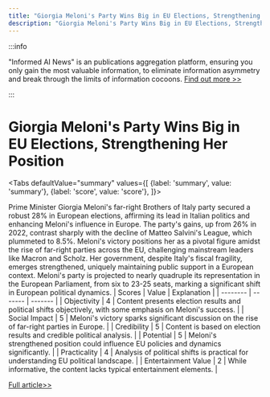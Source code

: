 ```yaml
---
title: "Giorgia Meloni's Party Wins Big in EU Elections, Strengthening Her Position"
description: "Giorgia Meloni's Party Wins Big in EU Elections, Strengthening Her Position"
---
```



:::info

"Informed AI News" is an publications aggregation platform, ensuring you only gain the most valuable information, to eliminate information asymmetry and break through the limits of information cocoons.  [Find out more >>](/)

:::

# Giorgia Meloni's Party Wins Big in EU Elections, Strengthening Her Position


<Tabs
	defaultValue="summary"
	values={[
	{label: 'summary', value: 'summary'},
	{label: 'score', value: 'score'},
]}>
<TabItem value="summary">


Prime Minister Giorgia Meloni's far-right Brothers of Italy party secured a robust 28% in European elections, affirming its lead in Italian politics and enhancing Meloni's influence in Europe. The party's gains, up from 26% in 2022, contrast sharply with the decline of Matteo Salvini's League, which plummeted to 8.5%. Meloni's victory positions her as a pivotal figure amidst the rise of far-right parties across the EU, challenging mainstream leaders like Macron and Scholz. Her government, despite Italy's fiscal fragility, emerges strengthened, uniquely maintaining public support in a European context. Meloni's party is projected to nearly quadruple its representation in the European Parliament, from six to 23-25 seats, marking a significant shift in European political dynamics.
</TabItem>
<TabItem value="score">
	| Scores     | Value   | Explanation |
	| -------- | ------- | ------- |
	| Objectivity  | 4    | Content presents election results and political shifts objectively, with some emphasis on Meloni's success.    |
	| Social Impact | 5     | Meloni's victory sparks significant discussion on the rise of far-right parties in Europe.    |
	| Credibility    | 5    | Content is based on election results and credible political analysis.    |
	| Potential    | 5    | Meloni's strengthened position could influence EU policies and dynamics significantly.    |
	| Practicality    | 4    | Analysis of political shifts is practical for understanding EU political landscape.    |
	| Entertainment Value    | 2    | While informative, the content lacks typical entertainment elements.    |
</TabItem>
</Tabs>

[Full article>>](https://apnews.com/article/italy-eu-elections-meloni-party-parliament-1297c9876debc993e68fee88e8e70382)
